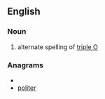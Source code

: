 ==English==
===Noun===
{{en-noun|-}}
# alternate spelling of [[triple O]]

===Anagrams===
* {{alphagram|eiloprt}}
* [[politer#English|politer]]